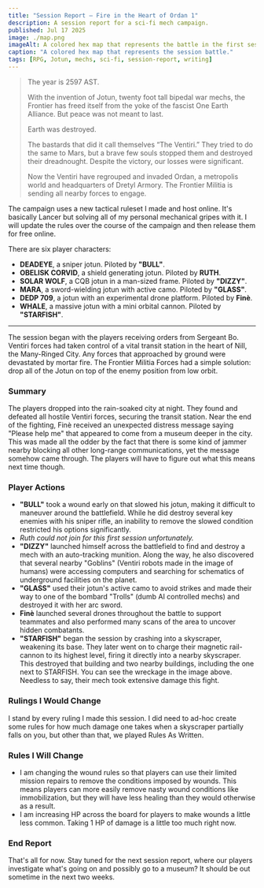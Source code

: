 ```yaml
---
title: "Session Report — Fire in the Heart of Ordan 1"
description: A session report for a sci-fi mech campaign.
published: Jul 17 2025
image: ./map.png
imageAlt: A colored hex map that represents the battle in the first session of the Jotun campaign.
caption: "A colored hex map that represents the session battle."
tags: [RPG, Jotun, mechs, sci-fi, session-report, writing]
---
```



> The year is 2597 AST.
>
> With the invention of Jotun, twenty foot tall bipedal war mechs, the Frontier has freed itself from the yoke of the fascist One Earth Alliance. But peace was not meant to last.
>
> Earth was destroyed.
> 
> The bastards that did it call themselves “The Ventiri.” They tried to do the same to Mars, but a brave few souls stopped them and destroyed their dreadnought. Despite the victory, our losses were significant.
> 
> Now the Ventiri have regrouped and invaded Ordan, a metropolis world and headquarters of Dretyl Armory. The Frontier Militia is sending all nearby forces to engage.

The campaign uses a new tactical ruleset I made and host online. It's basically Lancer but solving all of my personal mechanical gripes with it. I will update the rules over the course of the campaign and then release them for free online.

There are six player characters:

- **DEADEYE**, a sniper jotun. Piloted by **"BULL"**.
- **OBELISK CORVID**, a shield generating jotun. Piloted by **RUTH**.
- **SOLAR WOLF**, a CQB jotun in a man-sized frame. Piloted by **"DIZZY"**.
- **MARA**, a sword-wielding jotun with active camo. Piloted by **"GLASS"**.
- **DEDP 709**, a jotun with an experimental drone platform. Piloted by **Finè**.
- **WHALE**, a massive jotun with a mini orbital cannon. Piloted by **"STARFISH"**.

---


The session began with the players receiving orders from Sergeant Bo. Ventiri forces had taken control of a vital transit station in the heart of Nill, the Many-Ringed City. Any forces that approached by ground were devastated by mortar fire. The Frontier Militia Forces had a simple solution: drop all of the Jotun on top of the enemy position from low orbit.

### Summary

The players dropped into the rain-soaked city at night. They found and defeated all hostile Ventiri forces, securing the transit station. Near the end of the fighting, Finè received an unexpected distress message saying "Please help me" that appeared to come from a museum deeper in the city. This was made all the odder by the fact that there is some kind of jammer nearby blocking all other long-range communications, yet the message somehow came through. The players will have to figure out what this means next time though.

### Player Actions

- **"BULL"** took a wound early on that slowed his jotun, making it difficult to maneuver around the battlefield. While he did destroy several key enemies with his sniper rifle, an inability to remove the slowed condition restricted his options significantly.
- *Ruth could not join for this first session unfortunately.*
- **"DIZZY"** launched himself across the battlefield to find and destroy a mech with an auto-tracking munition. Along the way, he also discovered that several nearby "Goblins" (Ventiri robots made in the image of humans) were accessing computers and searching for schematics of underground facilities on the planet.
- **"GLASS"** used their jotun's active camo to avoid strikes and made their way to one of the bombard "Trolls" (dumb AI controlled mechs) and destroyed it with her arc sword.
- **Finè** launched several drones throughout the battle to support teammates and also performed many scans of the area to uncover hidden combatants. 
- **"STARFISH"** began the session by crashing into a skyscraper, weakening its base. They later went on to charge their magnetic rail-cannon to its highest level, firing it directly into a nearby skyscraper. This destroyed that building and two nearby buildings, including the one next to STARFISH. You can see the wreckage in the image above. Needless to say, their mech took extensive damage this fight.

### Rulings I Would Change

I stand by every ruling I made this session. I did need to ad-hoc create some rules for how much damage one takes when a skyscraper partially falls on you, but other than that, we played Rules As Written. 

### Rules I Will Change

- I am changing the wound rules so that players can use their limited mission repairs to remove the conditions imposed by wounds. This means players can more easily remove nasty wound conditions like immobilization, but they will have less healing than they would otherwise as a result.
- I am increasing HP across the board for players to make wounds a little less common. Taking 1 HP of damage is a little too much right now.

### End Report

That's all for now. Stay tuned for the next session report, where our players investigate what's going on and possibly go to a museum? It should be out sometime in the next two weeks.